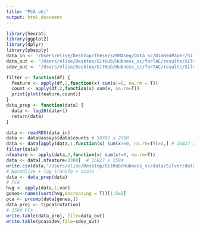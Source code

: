 ```yaml
---
title: "PCA obj"
output: html_document
---
```


```r
library(Seurat)
library(ggplot2)
library(dplyr)
library(pbapply)
data_in <- "/Users/elise/Desktop/Thèse/scRNAseq/Data_sc/DimRedPaper/Silver/sce_full_GSE115189Silver.rds"
data_out <- "/Users/elise/Desktop/GitHub/Hubness_sc/forTAC/results/Silver/silver_pca_readyforhubness.txt"
sdev_out <- "/Users/elise/Desktop/GitHub/Hubness_sc/forTAC/results/Silver/silver_pca_sdev.txt"
```

```r
filter <- function(df) {
  feature <- apply(df,2,function(x) sum(x!=0, na.rm = T))
  count <- apply(df,2,function(x) sum(x, na.rm=T))
  print(plot(feature,count))
}
data_prep <- function(data) {
  data <- log10(data+1)
  return(data)
}
```

```r
data <- readRDS(data_in)
data <- data@assays$data$counts # 58302 x 2590
data <- data[apply(data,1,function(x) sum(x!=0, na.rm=T))>2,] # 15827 x 2590
filter(data)
nfeature <- apply(data,2,function(x) sum(x!=0, na.rm=T))
data <- data[,nfeature<2300]  # 15827 x 2584
write.csv(data,"/Users/elise/Desktop/GitHub/Hubness_sc/data/Silver/data.csv")
# Normalize + log transfo + scale
data <- data_prep(data)
# PCA
hvg <- apply(data,1,var)
genes<-names(sort(hvg,decreasing = T))[1:5e3]
pca <- prcomp(data[genes,])
data_proj <- t(pca$rotation)
# 2584 PCs
write.table(data_proj, file=data_out)
write.table(pca$sdev,file=sdev_out)
```

